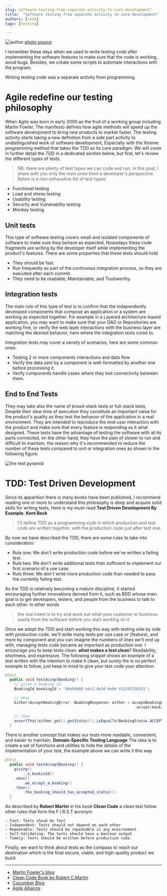 ```yaml
---
slug: software-testing-from-separate-activity-to-core-development"
title:  "Software testing from separate activity to core development"
authors: [reda]
tags: [testing]

---
```

![author](/img/blog/software-testing-from-separate-activity-to-core-development.jpeg)
[photo source](https://www.railwaysignalling.eu/istanbul-ankara-high-speed-railway-aims-to-open-in-february2014/cropped-b-broshure-forside4-jpg)

I remember these days when we used to write testing code after implementing the software features to make sure
that the code is working, avoid bugs. Besides, we create some scripts to automate interactions with the program.

Writing testing code was a separate activity from programming.

# Agile redefine our testing philosophy

When Agile was born in early 2000 as the fruit of a working group including Martin Fowler, The manifesto defines how agile methods
will speed up the software development to bring new products to market faster. The testing activity starts taking a new
definition from a side part activity to undistinguished work of software development, Especially with 
the Xtreme programming method that takes the TDD as its core paradigm. We will cover in further detail the TDD in a
dedicated section below, but first, let's review the different types of tests.
> NB: there are plenty of test types we can code and run, in this post, I share with you only the main ones
from a developer's perspective. Below is a non-exhaustive list of test types:

- Functional testing
- Load and stress testing
- Usability testing
- Security and Vulnerability testing
- Monkey testing

## Unit tests
This type of software testing covers small and isolated components of software to make sure they behave as expected,
Nowadays these code fragments are writing by the developer itself while implementing the product's features. There are some
properties that these tests should hold
- They should be fast.
- Run frequently as part of the continuous integration process, so they are executed after each commit.
- They need to be readable, Maintainable, and Trustworthy.
    
## Integration tests
The main role of this type of test is to confirm that the independently developed components that compose an application
or a system are working as expected together. For example in a Layered architecture-based application, you may want to make
sure that your DAO or Repositories are working fine, or verify the web layer interactions with the business layer are matching
the desired behavior, here where the integration tests come to.

Integration tests may cover a variety  of scenarios, here are some common ones:
- Testing 2 or more components interactions and data flow
- Verify the data sent by a component is well-formatted by another one before processing it.
- Verify components handle cases where they lost connectivity between them.
    
## End to End Tests
They may take also the name of broad-stack tests or full-stack tests, Despite their slow time of execution they constitute
an important value for the product's quality as they test the behavior of the application in a real environment.
They are intended to reproduce the end-user interaction with the product and make sure that every feature is responding as it what designed.
These tests have the advantage of testing the software with all its parts connected, on the other hand, they have the
pain of slower to run and difficult to maintain, the reason why it's recommended to reduce the number of these tests compared to 
unit or integration ones as shown in the following figure:

![the test pyramid](/img/blog/test-pyramid.png)

# TDD: Test Driven Development
Since its apparition there is many books have been published, I recommend reading one or more to understand this philosophy is deep and acquire
solid skills for writing tests, Here is my must-read <span>**Test Driven Development By Example**, __Kent Beck__ </span>

>I'll define TDD as a programming style in which production and test code are written together, with the production code
> just after test one.

By now we have described the TDD, there are some rules to take into consideration:
- Rule one:     We don't write production code before we've written a failing test.
- Rule two:     We don't write additional tests than sufficient to implement our first scenario of a use case.
-  Rule three:   We don't write more production code than needed to pass the currently failing test.
    
As the TDD is relatively becoming a mature discipline, it started encouraging further innovations derived from it, such as BDD
whose main goal is to get developers, testers, and people from the business to talk to each other. In other words 
> the real intent is to try and work out what your customer or business wants from the software before you start working on it

Once we adopt the TDD and start working this way with testing side by side with production code, we'll write many tests
per use case or (feature), and more by component and you can imagine the numbers of lines we'll end up with,
managing tests code became as important as production one. I encourage you to keep tests clean.
__what makes a test clean__? Readability, shortness, and expressive. The following snippet shows an example of a test written
with the intention to make it clean, but surely the is no perfect example to follow, just keep in mind to give your test code your attention.
```java
@Test
  public void testAcceptBooking() {
    // given a booking id
    BookingId bookingId = "48e58688-adc2-4e3d-be9d-f5129723b351";

    // when
    Either<AcceptBookingError, BookingResponse> either = acceptBookingUseCase
                                                          .accept(bookingId);

    // then
    assertThat(either.get().getStatus()).isEqualTo(BookingStatus.ACCEPTED);
  }
```
There is another concept that makes our tests more readable, convenient, and easier to maintain, **Domain-Specific Testing Language**
The idea is to create a set of functions and utilities to hide the details of the implementation of your test, the example above we can write
it this way
```java
@Test
  public void testAcceptBooking() {
    giving()
        ._a_bookinId()
    .when()
        .we_accept_a_booking()
    .then()
        .the_booking_should_has_accepted_status();
  }
```

As described by __Robert Martin__ in his book __Clean Code__ a clean test follow other rules that form the F.I.R.S.T acronym

    - Fast: Tests shoud be fast
    - Independent: Tests should not depend on each other
    - Repeatable: Tests should be repeatable in any environment
    - Self-Validating: The tests should have a boolean output
    - Timely: Tests should be written before production code.
    
Finally, we want to think about tests as the compass to reach our destination which is the final secure, viable, and high-quality product we build.

----
* [Martin Fowler's blog](https://martinfowler.com/testing/)
* [Clean Code Book by Robert C.Martin](https://www.pearson.com/us/higher-education/program/Martin-Clean-Code-A-Handbook-of-Agile-Software-Craftsmanship/PGM63937.html)
* [Cucumber Blog](https://cucumber.io/blog/bdd/intro-to-bdd-and-tdd/)
* [Agile Alliance](https://www.agilealliance.org/glossary/tdd/)
